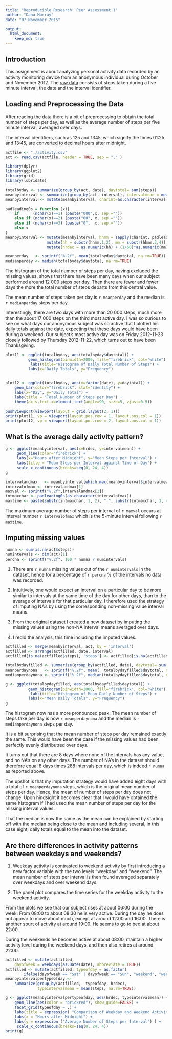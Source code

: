 ```yaml
---
title: "Reproducible Research: Peer Assessment 1"
author: "Dana Murray"
date: "07 November 2015"

output: 
  html_document:
    keep_md: true
---
```




## Introduction

This assignment is about analyzing personal activity data recorded by an activity monitoring device from an anonymous individual during October and November 2012.
The [raw data][1] consists of steps taken during a five minute interval, the date and the interval identifier.

[1]: https://d396qusza40orc.cloudfront.net/repdata%2Fdata%2Factivity.zip/ "raw data"


## Loading and Preprocessing the Data


After reading the data 
there is a bit of preprocessing to obtain the total number of steps per day, as well as the average number of steps per five minute interval, averaged over days.

The interval identifiers, such as 125 and 1345, which signify the times 01:25 and 13:45, are converted to decimal hours after midnight.


```r
actfile <- "./activity.csv"
act <- read.csv(actfile, header = TRUE, sep = "," ) 
```


```r
library(dplyr)
library(ggplot2)
library(grid)
library(lubridate)

totalbyday <- summarize(group_by(act, date), daytotal= sum(steps)) 
meanbyinterval <- summarize(group_by(act, interval), intervalmean = mean(steps, na.rm=TRUE))
meanbyinterval <- mutate(meanbyinterval, charint=as.character(interval))
```


```r
padleading0s = function (x){
    if      (nchar(x)==1) (paste("000",x, sep =""))
    else if (nchar(x)==2) (paste("00", x, sep =""))
    else if (nchar(x)==3) (paste("0",  x, sep =""))
    else x
}
meanbyinterval <- mutate(meanbyinterval, hhmm = sapply(charint, padleading0s)) %>%
                  mutate(hh = substr(hhmm,1,2), mm = substr(hhmm,3,4)) %>%
                  mutate(hrdec = as.numeric(hh) + (1/60)*as.numeric(mm))
```

```r
meanperday   <- sprintf("%.2f", mean(totalbyday$daytotal, na.rm=TRUE))
medianperday <- median(totalbyday$daytotal, na.rm=TRUE)
```



The histogram of the total number of steps per day, having excluded the missing values, shows that there have been many days when our subject performed around 12 000 steps per day. Then there are fewer and fewer days the more the total number of steps departs from this central value. 

The mean number of steps taken per day is `r meanperday` and the median is
`r medianperday` steps per day.

Interestingly, there are two days with more than 20 000 steps, much more than the about 17 000 steps on the third most active day. 
I was so curious to see on what days our anonymous subject was so active that I plotted his daily totals against the date, expecting that these days would have been during a weekend.
Our subject's most active day was on Friday 2012-11-23 closely followed by Thursday 2012-11-22, which turns out to have been Thanksgiving.



```r
plot11 <- ggplot(totalbyday, aes(totalbyday$daytotal)) + 
          geom_histogram(binwidth=2000, fill="firebrick", col="white") +
           labs(title="Histogram of Daily Total Number of Steps") +
          labs(x="Daily Totals", y="Frequency") 


plot12 <- ggplot(totalbyday, aes(x=factor(date), y=daytotal)) +
    geom_bar(color="firebrick", stat="identity") +
    labs(x="Day", y="Daily Total") +
    labs(title = "Total Number of Steps per Day") +
    theme(axis.text.x=element_text(angle=90, size=5, vjust=0.5))

pushViewport(viewport(layout = grid.layout(2, 1)))
print(plot11, vp = viewport(layout.pos.row = 1, layout.pos.col = 1))
print(plot12, vp = viewport(layout.pos.row = 2, layout.pos.col = 1))
```



## What is the average daily activity pattern?


```r
g <- ggplot(meanbyinterval, aes(x=hrdec, y=intervalmean)) +
     geom_line(color="firebrick") +
     labs(x="Hours after Midnight", y="Mean Steps per Interval") +
     labs(title = "Mean Steps per Interval against Time of Day") + 
     scale_x_continuous(breaks=seq(0, 24, 4))
g
```


```r
intervalandmax   <- meanbyinterval[which.max(meanbyinterval$intervalmean),]
intervalofmax <- intervalandmax[1]
maxval <- sprintf("%.2f",intervalandmax[2])
intmaxchar <- padleading0s(as.character(intervalofmax))
maxtime <- paste(substr(intmaxchar, 1, 2), ":", substr(intmaxchar, 3, 4), sep="")
```

The maximum average number of steps per interval of `r maxval` occurs at interval number `r intervalofmax` which is the 5-minute interval following `r maxtime`.


## Imputing missing values




```r
numna <- sum(is.na(act$steps))
numintervals <- dim(act)[1]
percna <- sprintf("%.2f", 100 * numna / numintervals)
```
1. There are `r numna` missing values out of the `r numintervals` in the dataset, hence for a percentage of `r percna` % of the intervals no data was recorded. 

2. Intuitively, one would expect an interval on a particular day to be more similar to intervals at the same time of the day for other days, than to the average of intervals for that particular day. 
I therefore used the strategy of imputing NA's by using the corresponding non-missing value interval means.

3. From the original dataset I created a new dataset by imputing the missing values using the non-NA interval means averaged over days.

4. I redid the analysis, this time including the imputed values.

```r
actfilled <- merge(meanbyinterval, act, by = 'interval')    
actfilled <- arrange(actfilled, date, interval)
actfilled[is.na(actfilled$steps), 'steps'] <- actfilled[is.na(actfilled$steps), 'intervalmean']
```


```r
totalbydayfilled <- summarize(group_by(actfilled, date), daytotal= sum(steps))
meanperdaynona   <- sprintf("%.2f", mean(  totalbydayfilled$daytotal, na.rm=TRUE))
medianperdaynona <- sprintf("%.2f", median(totalbydayfilled$daytotal, na.rm=TRUE))

g <- ggplot(totalbydayfilled, aes(totalbydayfilled$daytotal)) + 
          geom_histogram(binwidth=2000, fill="firebrick", col="white") +
           labs(title="Histogram of Mean Daily Number of Steps") +
          labs(x="Mean Daily Totals", y="Frequency") 
g
```



The histogram now has a more pronounced peak.
The mean number of steps take per day is now `r meanperdaynona` and the median is `r medianperdaynona` steps per day.

It is a bit surprising that the mean number of steps per day remained exactly the same.
This would have been the case if the missing values had been perfectly evenly distributred over days.

It turns out that there are 8 days where none of the intervals has any value, and no NA's on any other days.
The number of NA's in the dataset should therefore equal 8 days times 288 intervals per day, which is indeed `r numna` as reported above.  

The upshot is that my imputation strategy would have added eight days with a total of `r meanperdaynona` steps, which is the original mean number of steps per day.
Hence, the mean of number of steps per day does not change.
Upon hindsight it becomes clear that I would have obtained the same histogram if I had used the mean number of steps per day for the missing interval values.

That the median is now the same as the mean can be explained by starting off with the median being close to the mean and including several, in this case eight, daily totals equal to the mean into the dataset.


## Are there differences in activity patterns between weekdays and weekends?


1. Weekday activity is contrasted to weekend activity by first introducing a new factor variable with the two levels "weekday" and "weekend". The mean number of steps per interval is then found averaged separately over weekdays and over weekend days.

2. The panel plot compares the time series for the weekday activity to the weekend activity.

From the plots we see that our subject rises at about 06:00 during the week.
From 08:00 to about 08:30 he is very active.
During the day he does not appear to move about much, except at around 12:00 and 16:00.
There is another spurt of activity at around 19:00.
He seems to go to bed at about 22:00.

During the weekends he becomes active at about 08:00, maintain a higher activity level during the weekend days, and then also retires at around 22:00.

```r
actfilled <- mutate(actfilled, 
    dayofweek = weekdays(as.Date(date), abbreviate = TRUE))
actfilled <- mutate(actfilled, typeofday = as.factor( 
        ifelse(dayofweek == "Sat" | dayofweek == "Sun", "weekend", "weekday" )))
meanbyintervalpertypeofday <-   
    summarize(group_by(actfilled,  typeofday, hrdec), 
              typeintervalmean = mean(steps, na.rm=TRUE))
```


```r
g <- ggplot(meanbyintervalpertypeofday, aes(hrdec, typeintervalmean)) +
    geom_line(aes(color = "brickred"), show_guide=FALSE) + 
    facet_grid(typeofday ~ .) +
    labs(title = expression( "Comparison of Weekday and Weekend Activity")) +
    labs(x = "Hours after Midnight") + 
    labs(y = expression ("Average Number of Steps per Interval") ) + 
     scale_x_continuous(breaks=seq(0, 24, 4))
print(g)
```


